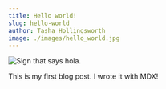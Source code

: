 ```yaml
---
title: Hello world! 
slug: hello-world
author: Tasha Hollingsworth
image: ./images/hello_world.jpg
---
```


![Sign that says hola.](./images/hello_world.jpg)


This is my first blog post. I wrote it with MDX!
